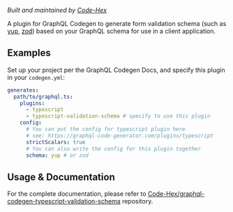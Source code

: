 _Built and maintained by [Code-Hex](https://github.com/Code-Hex)_

A plugin for GraphQL Codegen to generate form validation schema (such as [yup](https://github.com/jquense/yup), [zod](https://github.com/colinhacks/zod)) based on your GraphQL schema for use in a client application.

## Examples

Set up your project per the GraphQL Codegen Docs, and specify this plugin in your `codegen.yml`:

```yaml
generates:
  path/to/graphql.ts:
    plugins:
      - typescript
      - typescript-validation-schema # specify to use this plugin
    config:
      # You can put the config for typescript plugin here
      # see: https://graphql-code-generator.com/plugins/typescript
      strictScalars: true
      # You can also write the config for this plugin together
      schema: yup # or zod
```

## Usage & Documentation

For the complete documentation, please refer to [Code-Hex/graphql-codegen-typescript-validation-schema](https://github.com/Code-Hex/graphql-codegen-typescript-validation-schema) repository.
